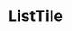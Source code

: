---
id: ListTile
path: /components/list-tile

title: ListTile
description: Блок примитив для удобного позиционирования контента, обрамленный иконками или другими блоками.

links:
 - label: source
   url: https://github.yandex-team.ru/search-interfaces/frontend/tree/master/packages/lego-components/src/ListTile
 - label: startrek
   url: https://search.yandex-team.ru/stsearch?text=ListTile.ts&facet.queue=ISL&facet.type=bug&facet.status=128
 - label: figma
   url: https://www.figma.com/file/hEYn9nn2bEB2BdDKIWP05X/Yandex-UI-%E2%9D%96-Lego-Web?node-id=7691%3A0
 - label: storybook
   url: https://lego.yandex-team.ru/components/lego/latest/?storybook=%2Fstory%2Flayout-listtile-desktop--playground

tabs:
 - Examples
 - Code
---